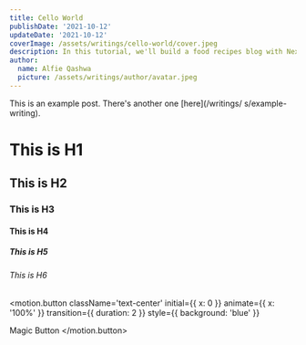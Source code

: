 ```yaml
---
title: Cello World
publishDate: '2021-10-12'
updateDate: '2021-10-12'
coverImage: /assets/writings/cello-world/cover.jpeg
description: In this tutorial, we'll build a food recipes blog with Next.js, MDX, Tailwind CSS, and TypeScript. MDX allows you to write JSX in your markdown file, making it easy and flexible to create and update articles.
author:
  name: Alfie Qashwa
  picture: /assets/writings/author/avatar.jpeg
---
```



This is an example post. There's another one [here](/writings/
s/example-writing).

# This is H1

## This is H2

### This is H3

#### This is H4

##### This is H5

###### This is H6

<motion.button
  className='text-center'
  initial={{ x: 0 }}
  animate={{ x: '100%' }}
  transition={{ duration: 2 }}
  style={{ background: 'blue' }}
>
  Magic Button
</motion.button>

<HeroWithQuote quote='✨ Cello World ✨' />
